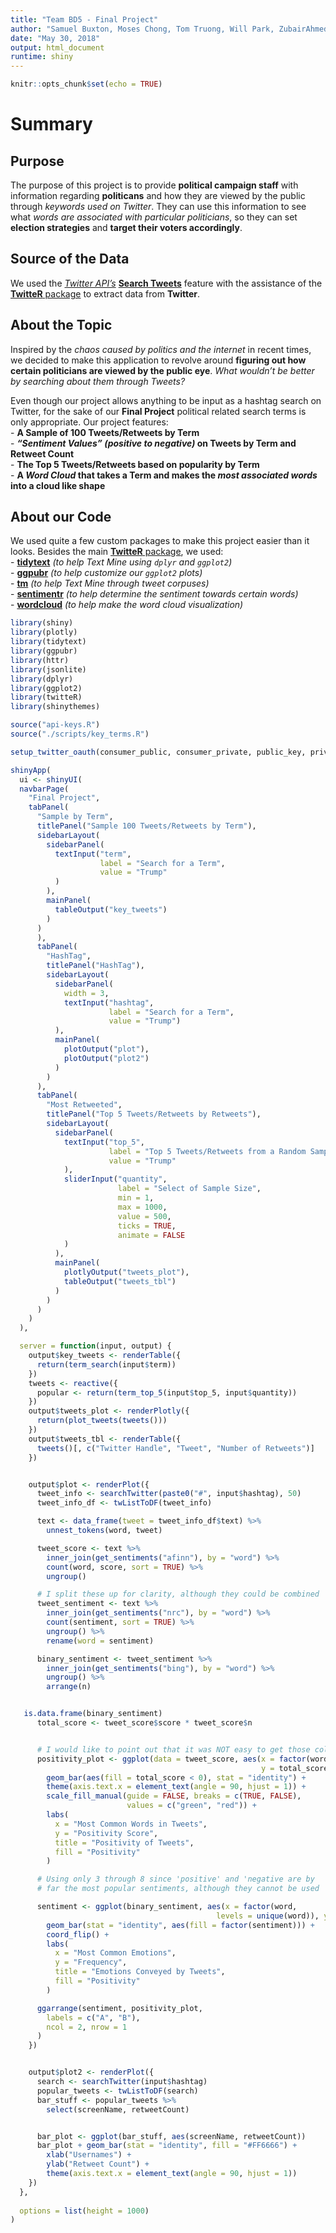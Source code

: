```yaml
---
title: "Team BD5 - Final Project"
author: "Samuel Buxton, Moses Chong, Tom Truong, Will Park, ZubairAhmed Amjad"
date: "May 30, 2018"
output: html_document
runtime: shiny
---
```


```r
knitr::opts_chunk$set(echo = TRUE)
```
# Summary 

## Purpose

The purpose of this project is to provide **political campaign staff** with
information regarding **politicans** and how they are viewed by the public
through _keywords used on Twitter_. They can use this information to see what
_words are associated with particular politicians_, so they can set
**election strategies** and **target their voters accordingly**.

## Source of the Data

We used the [_Twitter API's_](https://developer.twitter.com/en.html)
[**Search Tweets**](https://developer.twitter.com/en/docs/tweets/search/api-reference/get-search-tweets.html)
feature with the assistance of the
[**TwitteR** package](https://cran.r-project.org/web/packages/twitteR/twitteR.pdf)
to extract data from **Twitter**.

## About the Topic

Inspired by the _chaos caused by politics and the internet_ in recent times, we
decided to make this application to revolve around **figuring out how certain
politicians are viewed by the public eye**.
_What wouldn't be better by searching about them through Tweets?_    

Even though our project allows anything to be input as a hashtag search on
Twitter, for the sake of our **Final Project** political related search terms is
only appropriate. Our project features:  
- **A Sample of 100 Tweets/Retweets by Term**  
- **_"Sentiment Values" (positive to negative)_ on Tweets by Term and
Retweet Count**  
- **The Top 5 Tweets/Retweets based on popularity by Term**  
- **A _Word Cloud_ that takes a Term and makes the _most associated words_ into
a cloud like shape**


## About our Code

We used quite a few custom packages to make this project easier than it looks.
Besides the main
[**TwitteR** package](https://cran.r-project.org/web/packages/twitteR/twitteR.pdf),
we used:  
- [**tidytext**](https://cran.r-project.org/web/packages/tidytext/tidytext.pdf)
_(to help Text Mine using `dplyr` and `ggplot2`)_  
- [**ggpubr**](https://cran.r-project.org/web/packages/ggpubr/ggpubr.pdf)
_(to help customize our `ggplot2` plots)_  
- [**tm**](https://cran.r-project.org/web/packages/tm/tm.pdf)
_(to help Text Mine through tweet corpuses)_  
- [**sentimentr**](https://cran.r-project.org/web/packages/sentimentr/sentimentr.pdf)
_(to help determine the sentiment towards certain words)_  
- [**wordcloud**](https://cran.r-project.org/web/packages/wordcloud/wordcloud.pdf)
_(to help make the word cloud visualization)_  

```r
library(shiny)
library(plotly)
library(tidytext)
library(ggpubr)
library(httr)
library(jsonlite)
library(dplyr)
library(ggplot2)
library(twitteR)
library(shinythemes)

source("api-keys.R")
source("./scripts/key_terms.R")

setup_twitter_oauth(consumer_public, consumer_private, public_key, private_key)

shinyApp(
  ui <- shinyUI(
  navbarPage(
    "Final Project",
    tabPanel(
      "Sample by Term",
      titlePanel("Sample 100 Tweets/Retweets by Term"),
      sidebarLayout(
        sidebarPanel(
          textInput("term",
                    label = "Search for a Term",
                    value = "Trump"
          )
        ),
        mainPanel(
          tableOutput("key_tweets")
        )
      )
      ),
      tabPanel(
        "HashTag",
        titlePanel("HashTag"),
        sidebarLayout(
          sidebarPanel(
            width = 3,
            textInput("hashtag",
                      label = "Search for a Term",
                      value = "Trump")
          ),
          mainPanel(
            plotOutput("plot"),
            plotOutput("plot2")
          )
        )
      ),
      tabPanel(
        "Most Retweeted",
        titlePanel("Top 5 Tweets/Retweets by Retweets"),
        sidebarLayout(
          sidebarPanel(
            textInput("top_5",
                      label = "Top 5 Tweets/Retweets from a Random Sample",
                      value = "Trump"
            ),
            sliderInput("quantity",
                        label = "Select of Sample Size",
                        min = 1,
                        max = 1000,
                        value = 500,
                        ticks = TRUE,
                        animate = FALSE
            )
          ),
          mainPanel(
            plotlyOutput("tweets_plot"),
            tableOutput("tweets_tbl")
          )
        )
      )
    )
  ),

  server = function(input, output) {
    output$key_tweets <- renderTable({
      return(term_search(input$term))
    })
    tweets <- reactive({
      popular <- return(term_top_5(input$top_5, input$quantity))
    })
    output$tweets_plot <- renderPlotly({
      return(plot_tweets(tweets()))
    })
    output$tweets_tbl <- renderTable({
      tweets()[, c("Twitter Handle", "Tweet", "Number of Retweets")]
    })


    output$plot <- renderPlot({
      tweet_info <- searchTwitter(paste0("#", input$hashtag), 50)
      tweet_info_df <- twListToDF(tweet_info)

      text <- data_frame(tweet = tweet_info_df$text) %>%
        unnest_tokens(word, tweet)

      tweet_score <- text %>%
        inner_join(get_sentiments("afinn"), by = "word") %>%
        count(word, score, sort = TRUE) %>%
        ungroup()

      # I split these up for clarity, although they could be combined
      tweet_sentiment <- text %>%
        inner_join(get_sentiments("nrc"), by = "word") %>%
        count(sentiment, sort = TRUE) %>%
        ungroup() %>%
        rename(word = sentiment)

      binary_sentiment <- tweet_sentiment %>%
        inner_join(get_sentiments("bing"), by = "word") %>%
        ungroup() %>%
        arrange(n)


   is.data.frame(binary_sentiment)
      total_score <- tweet_score$score * tweet_score$n


      # I would like to point out that it was NOT easy to get those colors right
      positivity_plot <- ggplot(data = tweet_score, aes(x = factor(word),
                                                        y = total_score)) +
        geom_bar(aes(fill = total_score < 0), stat = "identity") +
        theme(axis.text.x = element_text(angle = 90, hjust = 1)) +
        scale_fill_manual(guide = FALSE, breaks = c(TRUE, FALSE),
                          values = c("green", "red")) +
        labs(
          x = "Most Common Words in Tweets",
          y = "Positivity Score",
          title = "Positivity of Tweets",
          fill = "Positivity"
        )

      # Using only 3 through 8 since 'positive' and 'negative are by
      # far the most popular sentiments, although they cannot be used

      sentiment <- ggplot(binary_sentiment, aes(x = factor(word,
                                              levels = unique(word)), y = n)) +
        geom_bar(stat = "identity", aes(fill = factor(sentiment))) +
        coord_flip() +
        labs(
          x = "Most Common Emotions",
          y = "Frequency",
          title = "Emotions Conveyed by Tweets",
          fill = "Positivity"
        )

      ggarrange(sentiment, positivity_plot,
        labels = c("A", "B"),
        ncol = 2, nrow = 1
      )
    })


    output$plot2 <- renderPlot({
      search <- searchTwitter(input$hashtag)
      popular_tweets <- twListToDF(search)
      bar_stuff <- popular_tweets %>%
        select(screenName, retweetCount)


      bar_plot <- ggplot(bar_stuff, aes(screenName, retweetCount))
      bar_plot + geom_bar(stat = "identity", fill = "#FF6666") +
        xlab("Usernames") +
        ylab("Retweet Count") +
        theme(axis.text.x = element_text(angle = 90, hjust = 1))
    })
  },
  
  options = list(height = 1000)
)
```
